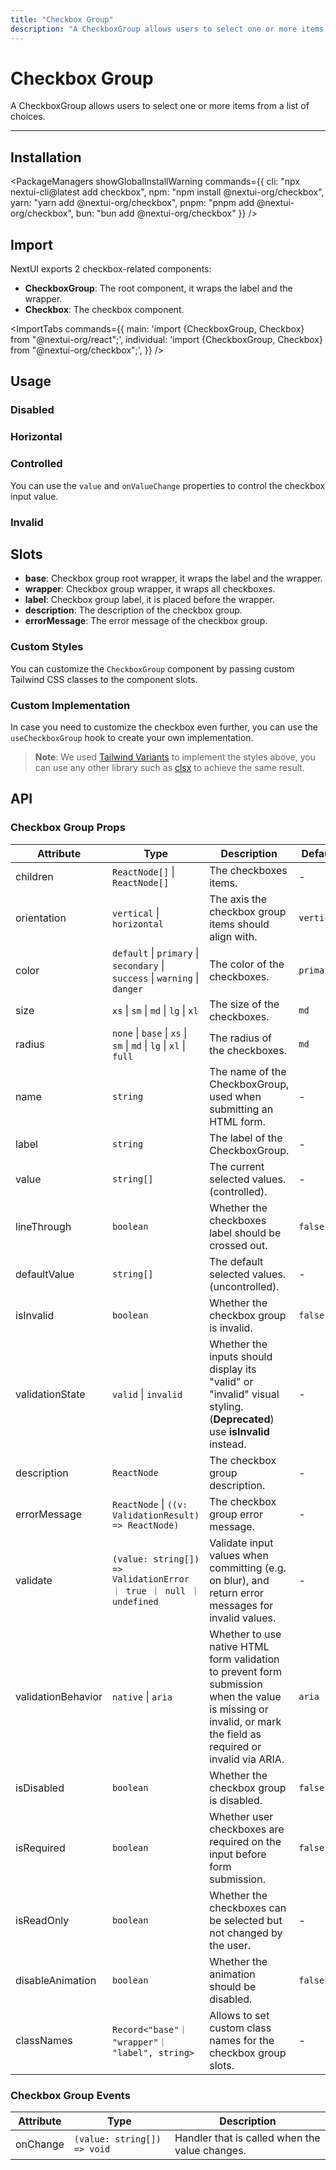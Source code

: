 ```yaml
---
title: "Checkbox Group"
description: "A CheckboxGroup allows users to select one or more items from a list of choices."
---
```



# Checkbox Group

A CheckboxGroup allows users to select one or more items from a list of choices.

<ComponentLinks component="checkbox" storybook="checkboxgroup" reactAriaHook="useCheckboxGroup" />

---



## Installation

<PackageManagers
  showGlobalInstallWarning
  commands={{
    cli: "npx nextui-cli@latest add checkbox",
    npm: "npm install @nextui-org/checkbox",
    yarn: "yarn add @nextui-org/checkbox",
    pnpm: "pnpm add @nextui-org/checkbox",
    bun: "bun add @nextui-org/checkbox"
  }}
/>


## Import

NextUI exports 2 checkbox-related components:

- **CheckboxGroup**: The root component, it wraps the label and the wrapper.
- **Checkbox**: The checkbox component.

<ImportTabs
  commands={{
    main: 'import {CheckboxGroup, Checkbox} from "@nextui-org/react";',
    individual: 'import {CheckboxGroup, Checkbox} from "@nextui-org/checkbox";',
  }}
/>

## Usage

<CodeDemo title="Usage" files={checkboxGroupContent.usage} />

### Disabled

<CodeDemo title="Disabled" files={checkboxGroupContent.disabled} />

### Horizontal

<CodeDemo title="Horizontal" files={checkboxGroupContent.horizontal} />

### Controlled

You can use the `value` and `onValueChange` properties to control the checkbox input value.

<CodeDemo title="Controlled" files={checkboxGroupContent.controlled} />

### Invalid

<CodeDemo title="Invalid" files={checkboxGroupContent.invalid} />

## Slots

- **base**: Checkbox group root wrapper, it wraps the label and the wrapper.
- **wrapper**: Checkbox group wrapper, it wraps all checkboxes.
- **label**: Checkbox group label, it is placed before the wrapper.
- **description**: The description of the checkbox group.
- **errorMessage**: The error message of the checkbox group.

### Custom Styles

You can customize the `CheckboxGroup` component by passing custom Tailwind CSS classes to the component slots.

<CodeDemo title="Custom Styles" files={checkboxGroupContent.customStyles} />

### Custom Implementation

In case you need to customize the checkbox even further, you can use the `useCheckboxGroup` hook to create your own implementation.

<CodeDemo title="Custom Implementation" files={checkboxGroupContent.customImplementation} />

> **Note**: We used [Tailwind Variants](https://www.tailwind-variants.org/) to implement the styles above, you can use any other library such as [clsx](https://www.npmjs.com/package/clsx) to achieve the same result.

<Spacer y={4} />

## API

### Checkbox Group Props

| Attribute          | Type                                                                        | Description                                                                                                                                                   | Default    |
| ------------------ | --------------------------------------------------------------------------- | ------------------------------------------------------------------------------------------------------------------------------------------------------------- | ---------- |
| children           | `ReactNode[]` \| `ReactNode[]`                                              | The checkboxes items.                                                                                                                                         | -          |
| orientation        | `vertical` \| `horizontal`                                                  | The axis the checkbox group items should align with.                                                                                                          | `vertical` |
| color              | `default` \| `primary` \| `secondary` \| `success` \| `warning` \| `danger` | The color of the checkboxes.                                                                                                                                  | `primary`  |
| size               | `xs` \| `sm` \| `md` \| `lg` \| `xl`                                        | The size of the checkboxes.                                                                                                                                   | `md`       |
| radius             | `none` \| `base` \| `xs` \| `sm` \| `md` \| `lg` \| `xl` \| `full`          | The radius of the checkboxes.                                                                                                                                 | `md`       |
| name               | `string`                                                                    | The name of the CheckboxGroup, used when submitting an HTML form.                                                                                             | -          |
| label              | `string`                                                                    | The label of the CheckboxGroup.                                                                                                                               | -          |
| value              | `string[]`                                                                  | The current selected values. (controlled).                                                                                                                    | -          |
| lineThrough        | `boolean`                                                                   | Whether the checkboxes label should be crossed out.                                                                                                           | `false`    |
| defaultValue       | `string[]`                                                                  | The default selected values. (uncontrolled).                                                                                                                  | -          |
| isInvalid          | `boolean`                                                                   | Whether the checkbox group is invalid.                                                                                                                        | `false`    |
| validationState    | `valid` \| `invalid`                                                        | Whether the inputs should display its "valid" or "invalid" visual styling. (**Deprecated**) use **isInvalid** instead.                                        | -          |
| description        | `ReactNode`                                                                 | The checkbox group description.                                                                                                                               | -          |
| errorMessage       | `ReactNode` \| `((v: ValidationResult) => ReactNode)`                       | The checkbox group error message.                                                                                                                             | -          |
| validate           | `(value: string[]) => ValidationError ｜ true ｜ null ｜ undefined`          | Validate input values when committing (e.g. on blur), and return error messages for invalid values.                                                           | -          |
| validationBehavior | `native` \| `aria`                                                          | Whether to use native HTML form validation to prevent form submission when the value is missing or invalid, or mark the field as required or invalid via ARIA.| `aria`     |
| isDisabled         | `boolean`                                                                   | Whether the checkbox group is disabled.                                                                                                                       | `false`    |
| isRequired         | `boolean`                                                                   | Whether user checkboxes are required on the input before form submission.                                                                                     | `false`    |
| isReadOnly         | `boolean`                                                                   | Whether the checkboxes can be selected but not changed by the user.                                                                                           | -          |
| disableAnimation   | `boolean`                                                                   | Whether the animation should be disabled.                                                                                                                     | `false`    |
| classNames         | `Record<"base"｜ "wrapper"｜ "label", string>`                              | Allows to set custom class names for the checkbox group slots.                                                                                                | -          |

### Checkbox Group Events

| Attribute | Type                        | Description                                    |
| --------- | --------------------------- | ---------------------------------------------- |
| onChange  | `(value: string[]) => void` | Handler that is called when the value changes. |
